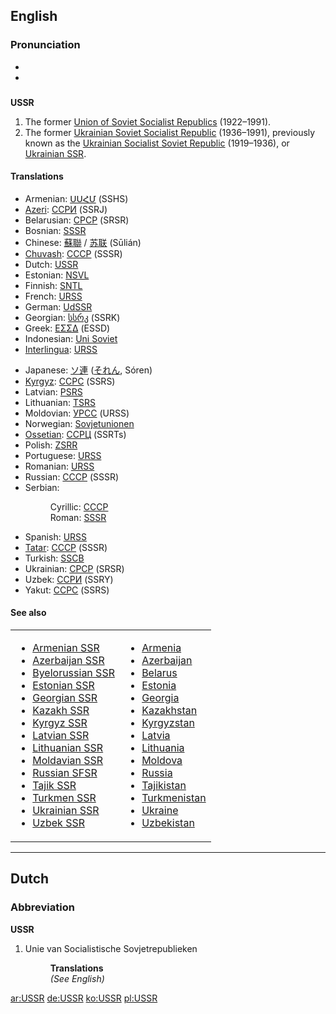 {{wikipedia}}
==English==

===Pronunciation===
* {{IPA|/ˌjuɛsɛs'ɑ(r)/}}
* {{SAMPA|yu-es-es-ar}}

==={{initialism}}===
'''USSR'''

# The former [[Union of Soviet Socialist Republics]] (1922–1991).
# The former [[Ukrainian Soviet Socialist Republic]] (1936–1991), previously known as the [[Ukrainian Socialist Soviet Republic]] (1919–1936), or [[Ukrainian SSR]].

====Translations====
{{top}}
* Armenian: [[ՍՍՀՄ]] (SSHS)
* [[Azeri]]: [[ССРИ]] (SSRJ)
* Belarusian: [[СРСР]] (SRSR)
* Bosnian: [[SSSR#Bosnian|SSSR]] {{m}}
* Chinese: [[蘇聯]] / [[苏联]] (Sūlián)
* [[Chuvash]]: [[СССР]] (SSSR)
* Dutch: [[#Dutch|USSR]]
* Estonian: [[NSVL]]
* Finnish: [[SNTL]]
* French: [[URSS]] {{f}}
* German: [[UdSSR]]
* Georgian: [[სსრკ]] (SSRK)
* Greek: [[ΕΣΣΔ]] (ESSD) {{f}}
* Indonesian: [[Uni Soviet]]
* [[Interlingua]]: [[URSS]]
{{mid}}
* Japanese: [[ソ連]] ([[それん]], Sóren)
* [[Kyrgyz]]: [[ССРС]] (SSRS)
* Latvian: [[PSRS]]
* Lithuanian: [[TSRS]]
* Moldovian: [[УРСС]] (URSS)
* Norwegian: [[Sovjetunionen]]
* [[Ossetian]]: [[ССРЦ]] (SSRTs)
* Polish: [[ZSRR]]
* Portuguese: [[URSS]] {{f}}
* Romanian: [[URSS]]
* Russian: [[СССР]] (SSSR) {{m}}
* Serbian:
*: Cyrillic: [[СССР#Serbian|СССР]] {{m}}
*: Roman: [[SSSR#Serbian|SSSR]] {{m}}
* Spanish: [[URSS]] {{f}}
* [[Tatar]]: [[СССР]] (SSSR)
* Turkish: [[SSCB]]
* Ukrainian: [[СРСР]] (SRSR)
* Uzbek: [[ССPИ]] (SSRY)
* Yakut: [[ССРС]] (SSRS)
{{bottom}}

====See also====
{| width="275px"
|-
| valign="top" |
* [[Armenian SSR]]
* [[Azerbaijan SSR]]
* [[Byelorussian SSR]]
* [[Estonian SSR]]
* [[Georgian SSR]]
* [[Kazakh SSR]]
* [[Kyrgyz SSR]]
* [[Latvian SSR]]
* [[Lithuanian SSR]]
* [[Moldavian SSR]]
* [[Russian SFSR]]
* [[Tajik SSR]]
* [[Turkmen SSR]]
* [[Ukrainian SSR]]
* [[Uzbek SSR]]
| valign="top" |
* [[Armenia]]
* [[Azerbaijan]]
* [[Belarus]]
* [[Estonia]]
* [[Georgia]]
* [[Kazakhstan]]
* [[Kyrgyzstan]]
* [[Latvia]]
* [[Lithuania]]
* [[Moldova]]
* [[Russia]]
* [[Tajikistan]]
* [[Turkmenistan]]
* [[Ukraine]]
* [[Uzbekistan]]
|}

----

==Dutch==

===Abbreviation===
'''USSR'''

# Unie van Socialistische Sovjetrepublieken
#: '''Translations'''
#: ''(See English)''

[[ar:USSR]]
[[de:USSR]]
[[ko:USSR]]
[[pl:USSR]]